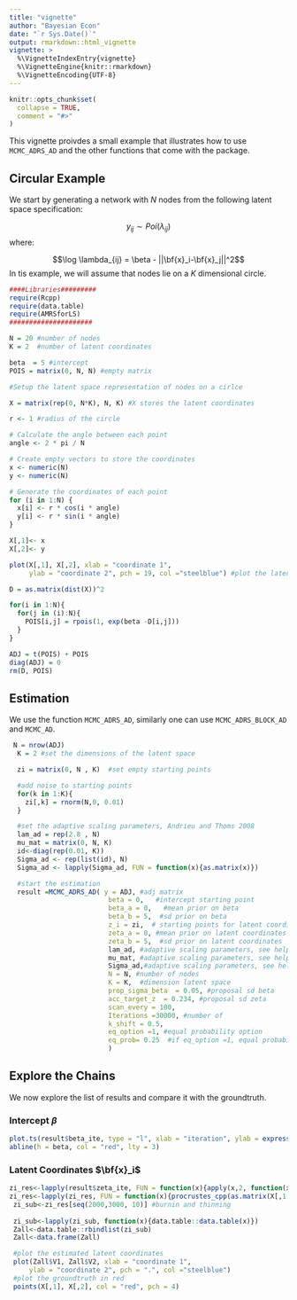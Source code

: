 ```yaml
---
title: "vignette"
author: "Bayesian Econ"
date: "`r Sys.Date()`"
output: rmarkdown::html_vignette
vignette: >
  %\VignetteIndexEntry{vignette}
  %\VignetteEngine{knitr::rmarkdown}
  %\VignetteEncoding{UTF-8}
---
```


```r
knitr::opts_chunk$set(
  collapse = TRUE,
  comment = "#>"
)
```

This vignette proivdes a small example that illustrates how to use `MCMC_ADRS_AD` and the other functions that come with the package.

## Circular Example 

We start by generating a network with $N$ nodes from the following latent space specification:

$$y_{ij} \sim Poi(\lambda_{ij}) $$
where:

$$\log \lambda_{ij} = \beta - ||\bf{x}_i-\bf{x}_j||^2$$
In tis example, we will assume that nodes lie on a $K$ dimensional circle.

```r
####Libraries#########
require(Rcpp)
require(data.table)
require(AMRSforLS)
#####################

N = 20 #number of nodes
K = 2  #number of latent coordinates

beta  = 5 #intercept
POIS = matrix(0, N, N) #empty matrix

#Setup the latent space representation of nodes on a cirlce

X = matrix(rep(0, N*K), N, K) #X stores the latent coordinates

r <- 1 #radius of the circle

# Calculate the angle between each point
angle <- 2 * pi / N

# Create empty vectors to store the coordinates
x <- numeric(N)
y <- numeric(N)

# Generate the coordinates of each point
for (i in 1:N) {
  x[i] <- r * cos(i * angle)
  y[i] <- r * sin(i * angle)
}

X[,1]<- x
X[,2]<- y

plot(X[,1], X[,2], xlab = "coordinate 1",
     ylab = "coordinate 2", pch = 19, col ="steelblue") #plot the latent positions of the nodes

D = as.matrix(dist(X))^2

for(i in 1:N){
  for(j in (i):N){
    POIS[i,j] = rpois(1, exp(beta -D[i,j]))
  }
}

ADJ = t(POIS) + POIS
diag(ADJ) = 0
rm(D, POIS)
```

## Estimation
We use the function `MCMC_ADRS_AD`, similarly one can use `MCMC_ADRS_BLOCK_AD` and `MCMC_AD`.

```r

 N = nrow(ADJ)
  K = 2 #set the dimensions of the latent space

  zi = matrix(0, N , K)  #set empty starting points

  #add noise to starting points
  for(k in 1:K){
    zi[,k] = rnorm(N,0, 0.01)
  }

  #set the adaptive scaling parameters, Andrieu and Thoms 2008
  lam_ad = rep(2.8 , N)
  mu_mat = matrix(0, N, K)
  id<-diag(rep(0.01, K))
  Sigma_ad <- rep(list(id), N)
  Sigma_ad <- lapply(Sigma_ad, FUN = function(x){as.matrix(x)})

  #start the estimation
  result =MCMC_ADRS_AD( y = ADJ, #adj matrix
                         beta = 0,   #intercept starting point
                         beta_a = 0,   #mean prior on beta
                         beta_b = 5,  #sd prior on beta
                         z_i = zi,  # starting points for latent coordinates
                         zeta_a = 0, #mean prior on latent coordinates
                         zeta_b = 5,  #sd prior on latent coordinates
                         lam_ad, #adaptive scaling parameters, see help
                         mu_mat, #adaptive scaling parameters, see help
                         Sigma_ad,#adaptive scaling parameters, see help
                         N = N, #number of nodes
                         K = K,  #dimension latent space
                         prop_sigma_beta  = 0.05, #proposal sd beta
                         acc_target_z  = 0.234, #proposal sd zeta
                         scan_every = 100,
                         Iterations =30000, #number of
                         k_shift = 0.5,
                         eq_option =1, #equal probability option
                         eq_prob= 0.25  #if eq_option =1, equal probability
                         )
```

## Explore the Chains

We now explore the list of results and compare it with the groundtruth.

### Intercept $\beta$
```r
plot.ts(result$beta_ite, type = "l", xlab = "iteration", ylab = expression(beta), col = "steelblue")
abline(h = beta, col = "red", lty = 3)
```

### Latent Coordinates $\bf{x}_i$

```r
zi_res<-lapply(result$zeta_ite, FUN = function(x){apply(x,2, function(x){x-mean(x)})}) #de-mean
zi_res<-lapply(zi_res, FUN = function(x){procrustes_cpp(as.matrix(X[,1:K]),x )}) #apply procrustes trasnformation
 zi_sub<-zi_res[seq(2000,3000, 10)] #burnin and thinning
 
 zi_sub<-lapply(zi_sub, function(x){data.table::data.table(x)})
 Zall<-data.table::rbindlist(zi_sub)
 Zall<-data.frame(Zall)

 #plot the estimated latent coordinates  
 plot(Zall$V1, Zall$V2, xlab = "coordinate 1",
     ylab = "coordinate 2", pch = ".", col ="steelblue") 
 #plot the groundtruth in red
 points(X[,1], X[,2], col = "red", pch = 4)
```

